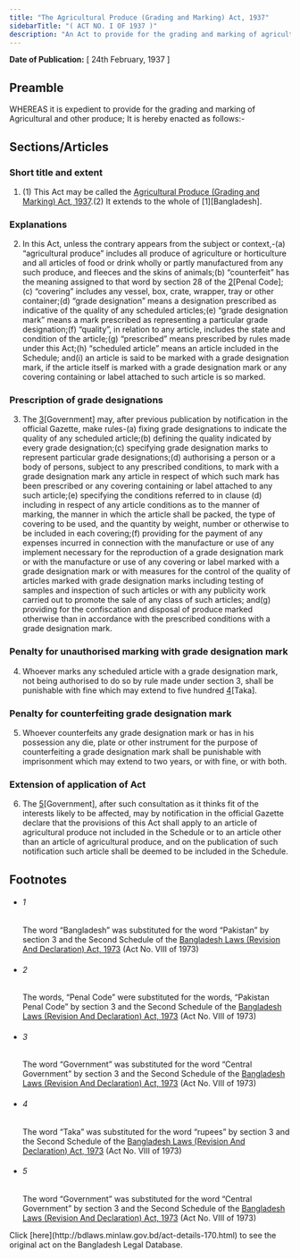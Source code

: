 ```yaml
---
title: "The Agricultural Produce (Grading and Marking) Act, 1937"
sidebarTitle: "( ACT NO. I OF 1937 )"
description: "An Act to provide for the grading and marking of agricultural and other produce."
---
```


**Date of Publication:** [ 24th February, 1937 ]

## Preamble

WHEREAS it is expedient to provide for the grading and marking of Agricultural and other produce; It is hereby enacted as follows:-

## Sections/Articles

### Short title and extent

1. (1) This Act may be called the [Agricultural Produce (Grading and Marking) Act, 1937](/laws/volume-9/act-170 "Agricultural Produce (Grading and Marking) Act, 1937").(2) It extends to the whole of [1][Bangladesh].

### Explanations

2. In this Act, unless the contrary appears from the subject or context,-(a) “agricultural produce” includes all produce of agriculture or horticulture and all articles of food or drink wholly or partly manufactured from any such produce, and fleeces and the skins of animals;(b) “counterfeit” has the meaning assigned to that word by section 28 of the [2](1)[Penal Code];(c) “covering” includes any vessel, box, crate, wrapper, tray or other container;(d) “grade designation” means a designation prescribed as indicative of the quality of any scheduled articles;(e) “grade designation mark” means a mark prescribed as representing a particular grade designation;(f) “quality”, in relation to any article, includes the state and condition of the article;(g) “prescribed” means prescribed by rules made under this Act;(h) “scheduled article” means an article included in the Schedule; and(i) an article is said to be marked with a grade designation mark, if the article itself is marked with a grade designation mark or any covering containing or label attached to such article is so marked.

### Prescription of grade designations

3. The [3](1)[Government] may, after previous publication by notification in the official Gazette, make rules-(a) fixing grade designations to indicate the quality of any scheduled article;(b) defining the quality indicated by every grade designation;(c) specifying grade designation marks to represent particular grade designations;(d) authorising a person or a body of persons, subject to any prescribed conditions, to mark with a grade designation mark any article in respect of which such mark has been prescribed or any covering containing or label attached to any such article;(e) specifying the conditions referred to in clause (d) including in respect of any article conditions as to the manner of marking, the manner in which the article shall be packed, the type of covering to be used, and the quantity by weight, number or otherwise to be included in each covering;(f) providing for the payment of any expenses incurred in connection with the manufacture or use of any implement necessary for the reproduction of a grade designation mark or with the manufacture or use of any covering or label marked with a grade designation mark or with measures for the control of the quality of articles marked with grade designation marks including testing of samples and inspection of such articles or with any publicity work carried out to promote the sale of any class of such articles; and(g) providing for the confiscation and disposal of produce marked otherwise than in accordance with the prescribed conditions with a grade designation mark.

### Penalty for unauthorised marking with grade designation mark

4. Whoever marks any scheduled article with a grade designation mark, not being authorised to do so by rule made under section 3, shall be punishable with fine which may extend to five hundred [4](1)[Taka].

### Penalty for counterfeiting grade designation mark

5. Whoever counterfeits any grade designation mark or has in his possession any die, plate or other instrument for the purpose of counterfeiting a grade designation mark shall be punishable with imprisonment which may extend to two years, or with fine, or with both.

### Extension of application of Act

6. The [5](1)[Government], after such consultation as it thinks fit of the interests likely to be affected, may by notification in the official Gazette declare that the provisions of this Act shall apply to an article of agricultural produce not included in the Schedule or to an article other than an article of agricultural produce, and on the publication of such notification such article shall be deemed to be included in the Schedule.

## Footnotes

- ###### 1

  The word “Bangladesh” was substituted for the word “Pakistan” by section 3 and the Second Schedule of the [Bangladesh Laws (Revision And Declaration) Act, 1973](/laws/volume-17/act-430 "Bangladesh Laws (Revision And Declaration) Act, 1973") (Act No. VIII of 1973)

- ###### 2

  The words, “Penal Code” were substituted for the words, “Pakistan Penal Code” by section 3 and the Second Schedule of the [Bangladesh Laws (Revision And Declaration) Act, 1973](/laws/volume-17/act-430 "Bangladesh Laws (Revision And Declaration) Act, 1973") (Act No. VIII of 1973)

- ###### 3

  The word “Government” was substituted for the word “Central Government” by section 3 and the Second Schedule of the [Bangladesh Laws (Revision And Declaration) Act, 1973](/laws/volume-17/act-430 "Bangladesh Laws (Revision And Declaration) Act, 1973") (Act No. VIII of 1973)

- ###### 4

  The word “Taka” was substituted for the word “rupees” by section 3 and the Second Schedule of the [Bangladesh Laws (Revision And Declaration) Act, 1973](/laws/volume-17/act-430 "Bangladesh Laws (Revision And Declaration) Act, 1973") (Act No. VIII of 1973)

- ###### 5

  The word “Government” was substituted for the word “Central Government” by section 3 and the Second Schedule of the [Bangladesh Laws (Revision And Declaration) Act, 1973](/laws/volume-17/act-430 "Bangladesh Laws (Revision And Declaration) Act, 1973") (Act No. VIII of 1973)

<Note>
  Click [here](http://bdlaws.minlaw.gov.bd/act-details-170.html) to see the original act on the Bangladesh Legal Database.
</Note>
